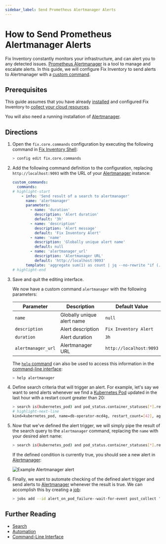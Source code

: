 ```yaml
---
sidebar_label: Send Prometheus Alertmanager Alerts
---
```


# How to Send Prometheus Alertmanager Alerts

Fix Inventory constantly monitors your infrastructure, and can alert you to any detected issues. [Prometheus Alertmanager](https://prometheus.io/docs/alerting/latest/alertmanager) is a tool to manage and escalate alerts. In this guide, we will configure Fix Inventory to send alerts to Alertmanager with a [custom command](../../../reference/cli/index.mdx).

## Prerequisites

This guide assumes that you have already [installed](../../../getting-started/install/index.mdx) and configured Fix Inventory to [collect your cloud resources](../../../getting-started/configure/index.mdx).

You will also need a running installation of [Alertmanager](https://prometheus.io/docs/alerting/latest/alertmanager).

## Directions

1. Open the `fix.core.commands` configuration by executing the following command in [Fix Inventory Shell](../../../reference/components/shell.mdx):

   ```bash
   > config edit fix.core.commands
   ```

2. Add the following command definition to the configuration, replacing `http://localhost:9093` with the URL of your [Alertmanager](https://prometheus.io/docs/alerting/latest/alertmanager) instance:

   ```yaml
   ​custom_commands:
   ​  commands:
   # highlight-start
       - info: 'Send result of a search to alertmanager'
         name: 'alertmanager'
         parameters:
           - name: 'duration'
             description: 'Alert duration'
             default: '3h'
           - name: 'description'
             description: 'Alert message'
             default: 'Fix Inventory Alert'
           - name: 'name'
             description: 'Globally unique alert name'
             default: null
           - name: 'alertmanager_url'
             description: 'Alertmanager URL'
             default: 'http://localhost:9093'
         template: 'aggregate sum(1) as count | jq --no-rewrite "if (.count // 0)==0 then [] else [.count | tostring] end" | flatten | jq --no-rewrite [{status: "firing", labels: {alertname: "{{name}}", issued_by: "Fix Inventory"}, annotations: {summary: ("Found "+.+ " violations!"), "description": "{{description}}"}{{#duration}}, startAt:"{{now}}", endsAt:"{{duration.from_now}}"{{/duration}}}] | http POST {{alertmanager_url}}/api/v1/alerts'
   # highlight-end
   ```

3. Save and quit the editing interface.

   We now have a custom command `alertmanager` with the following parameters:

   | Parameter          | Description                | Default Value           |
   | ------------------ | -------------------------- | ----------------------- |
   | `name`             | Globally unique alert name | `null`                  |
   | `description`      | Alert description          | `Fix Inventory Alert`   |
   | `duration`         | Alert duration             | `3h`                    |
   | `alertmanager_url` | Alertmanager URL           | `http://localhost:9093` |

   The [`help` command](../../../reference/cli/help.mdx) can also be used to access this information in the [command-line interface](../../../reference/cli/index.mdx):

   ```bash
   > help alertmanager
   ```

4. Define search criteria that will trigger an alert. For example, let's say we want to send alerts whenever we find a [Kubernetes Pod](https://kubernetes.io/docs/concepts/workloads/pods) updated in the last hour with a restart count greater than 20:

   ```bash
   > search is(kubernetes_pod) and pod_status.container_statuses[*].restart_count > 20 and last_update<1h
   # highlight-next-line
   ​kind=kubernetes_pod, name=db-operator-mcd4g, restart_count=[42], age=2mo5d, last_update=23m, cloud=k8s, account=prod, region=kube-system
   ```

5. Now that we've defined the alert trigger, we will simply pipe the result of the search query to the `alertmanager` command, replacing the `name` with your desired alert name:

   ```bash
   > search is(kubernetes_pod) and pod_status.container_statuses[*].restart_count > 20 and last_update<1h | alertmanager name=pod-restart-alert
   ```

   If the defined condition is currently true, you should see a new alert in [Alertmanager](https://prometheus.io/docs/alerting/latest/alertmanager):

   ![Example Alertmanager alert](./img/example-alert.png)

6. Finally, we want to automate checking of the defined alert trigger and send alerts to [Alertmanager](https://prometheus.io/docs/alerting/latest/alertmanager) whenever the result is true. We can accomplish this by creating a [job](../../../concepts/automation/index.mdx#jobs):

   ```bash
   > jobs add --id alert_on_pod_failure--wait-for-event post_collect 'search is(kubernetes_pod) and pod_status.container_statuses[*].restart_count > 20 and last_update<1h | alertmanager name=pod-restart-alert'
   ```

## Further Reading

- [Search](../../../reference/search/index.mdx)
- [Automation](../../../concepts/automation/index.mdx)
- [Command-Line Interface](../../../reference/cli/index.mdx)
